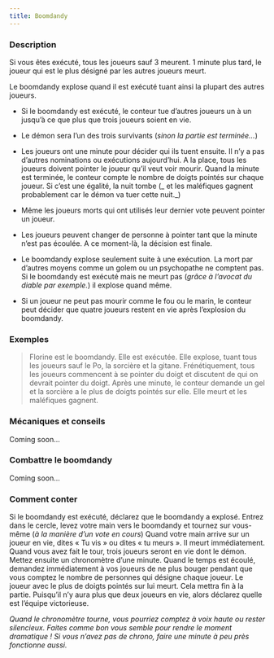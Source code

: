 ```yaml
---
title: Boomdandy
---
```



<Role BOOMDANDY header />

### Description

Si vous êtes exécuté, tous les joueurs sauf 3 meurent. 1 minute plus tard, le joueur qui est le plus désigné par les autres joueurs meurt.

Le boomdandy explose quand il est exécuté tuant ainsi la plupart des autres joueurs.

-   Si le boomdandy est exécuté, le conteur tue d’autres joueurs un à un jusqu’à ce que plus que trois joueurs soient en vie.

-   Le démon sera l’un des trois survivants (_sinon la partie est terminée…_)

-   Les joueurs ont une minute pour décider qui ils tuent ensuite. Il n’y a pas d’autres nominations ou exécutions aujourd’hui. A la place, tous les joueurs doivent pointer le joueur qu’il veut voir mourir. Quand la minute est terminée, le conteur compte le nombre de doigts pointés sur chaque joueur. Si c’est une égalité, la nuit tombe (_ et les maléfiques gagnent probablement car le démon va tuer cette nuit._)

-   Même les joueurs morts qui ont utilisés leur dernier vote peuvent pointer un joueur.

-   Les joueurs peuvent changer de personne à pointer tant que la minute n’est pas écoulée. A ce moment-là, la décision est finale. 

-   Le boomdandy explose seulement suite à une exécution. La mort par d’autres moyens comme un golem ou un psychopathe ne comptent pas. Si le boomdandy est exécuté mais ne meurt pas (_grâce à l’avocat du diable par exemple._) il explose quand même.

-   Si un joueur ne peut pas mourir comme le fou ou le marin, le conteur peut décider que quatre joueurs restent en vie après l’explosion du boomdandy.

### Exemples

> Florine est le boomdandy. Elle est exécutée. Elle explose, tuant tous les joueurs sauf le Po, la sorcière et la gitane. Frénétiquement, tous les joueurs commencent à se pointer du doigt et discutent de qui on devrait pointer du doigt. Après une minute, le conteur demande un gel et la sorcière a le plus de doigts pointés sur elle. Elle meurt et les maléfiques gagnent. 

### Mécaniques et conseils

Coming soon...

### Combattre le boomdandy

Coming soon...

### Comment conter 

Si le boomdandy est exécuté, déclarez que le boomdandy a explosé. Entrez dans le cercle, levez votre main vers le boomdandy et tournez sur vous-même (_à la manière d’un vote en cours_) Quand votre main arrive sur un joueur en vie, dites « Tu vis » ou dites « tu meurs ». Il meurt immédiatement. Quand vous avez fait le tour, trois joueurs seront en vie dont le démon. Mettez ensuite un chronomètre d’une minute. Quand le temps est écoulé, demandez immédiatement à vos joueurs de ne plus bouger pendant que vous comptez le nombre de personnes qui désigne chaque joueur. Le joueur avec le plus de doigts pointés sur lui meurt. Cela mettra fin à la partie. Puisqu’il n’y aura plus que deux joueurs en vie, alors déclarez quelle est l’équipe victorieuse. 

_Quand le chronomètre tourne, vous pourriez comptez à voix haute ou rester silencieux. Faites comme bon vous semble pour rendre le moment dramatique ! Si vous n’avez pas de chrono, faire une minute à peu près fonctionne aussi._